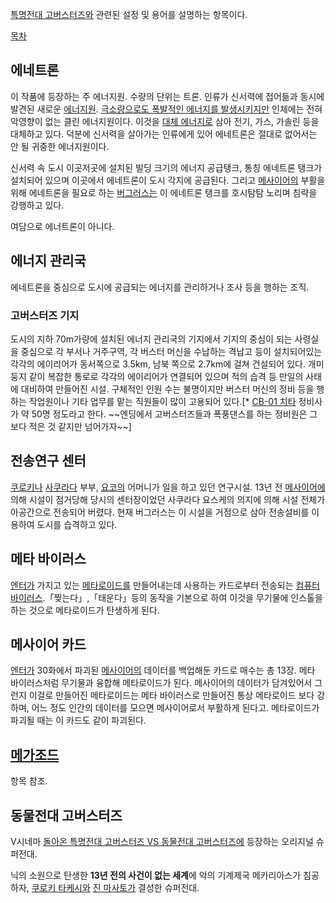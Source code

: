 [[특명전대 고버스터즈]]와 관련된 설정 및 용어를 설명하는 항목이다.

[[목차]]
== 에네트론 ==
이 작품에 등장하는 주 에너지원. 수량의 단위는 트론. 인류가 신서력에 접어듦과 동시에 발견된 새로운 [[에너지]]원. [[시즈마 드라이브|극소량으로도 폭발적인 에너지를 발생시키지만]] 인체에는 전혀 악영향이 없는 클린 에너지원이다. 이것을 [[대체 에너지]]로 삼아 전기, 가스, 가솔린 등을 대체하고 있다. 덕분에 신서력을 살아가는 인류에게 있어 에네트론은 절대로 없어서는 안 될 귀중한 에너지원이다.

신서력 속 도시 이곳저곳에 설치된 빌딩 크기의 에너지 공급탱크, 통칭 에네트론 탱크가 설치되어 있으며 이곳에서 에네트론이 도시 각지에 공급된다. 그리고 [[메사이어(특명전대 고버스터즈)|메사이어]]의 부활을 위해 에네트론을 필요로 하는 [[버그러스]]는 이 에네트론 탱크를 호시탐탐 노리며 침략을 강행하고 있다.

여담으로 에너트론이 아니다.

== 에너지 관리국 ==
에네트론을 중심으로 도시에 공급되는 에너지를 관리하거나 조사 등을 행하는 조직.

=== 고버스터즈 기지 ===
도시의 지하 70m가량에 설치된 에너지 관리국의 기지에서 기지의 중심이 되는 사령실을 중심으로 각 부서나 거주구역, 각 버스터 머신을 수납하는 격납고 등이 설치되어있는 각각의 에이리어가 동서쪽으로 3.5km, 남북 쪽으로 2.7km에 걸쳐 건설되어 있다. 개미 둥지 같이 복잡한 통로로 각각의 에이리어가 연결되어 있으며 적의 습격 등 만일의 사태에 대비하여 만들어진 시설. 구체적인 인원 수는 불명이지만 버스터 머신의 정비 등을 행하는 작업원이나 기타 업무를 맡는 직원들이 많이 고용되어 있다.[* [[CB-01 치타]] 정비사가 약 50명 정도라고 한다. ~~엔딩에서 고버스터즈들과 폭풍댄스를 하는 정비원은 그 보다 적은 것 같지만 넘어가자~~]

== 전송연구 센터 ==
[[쿠로키 타케시|쿠로키]]나 [[사쿠라다 히로무|사쿠라다]] 부부, [[우사미 요코|요코]]의 어머니가 일을 하고 있던 연구시설. 13년 전 [[메사이어(특명전대 고버스터즈)|메사이어]]에 의해 시설이 점거당해 당시의 센터장이었던 사쿠라다 요스케의 의지에 의해 시설 전체가 아공간으로 전송되어 버렸다. 현재 버그러스는 이 시설을 거점으로 삼아 전송설비를 이용하여 도시를 습격하고 있다.

== 메타 바이러스 ==
[[엔터(특명전대 고버스터즈)|엔터]]가 가지고 있는 [[메타로이드]]를 만들어내는데 사용하는 카드로부터 전송되는 [[바이러스#s-2|컴퓨터 바이러스]].「찢는다」,「태운다」등의 동작을 기본으로 하여 이것을 무기물에 인스톨을 하는 것으로 메타로이드가 탄생하게 된다. 

== 메사이어 카드 ==
[[엔터(특명전대 고버스터즈)|엔터]]가 30화에서 파괴된 [[메사이어(특명전대 고버스터즈)|메사이어]]의 데이터를 백업해둔 카드로 매수는 총 13장. 메타 바이러스처럼 무기물과 융합해 메타로이드가 된다. 메사이어의 데이터가 담겨있어서 그런지 이걸로 만들어진 메타로이드는 메타 바이러스로 만들어진 통상 메타로이드 보다 강하며, 어느 정도 인간의 데이터를 모으면 메사이어로서 부활하게 된다고. 메타로이드가 파괴될 때는 이 카드도 같이 파괴된다. 

== [[메가조드#s-2|메가조드]] ==
항목 참조.

== 동물전대 고버스터즈 ==
V시네마 [[돌아온 특명전대 고버스터즈 VS 동물전대 고버스터즈]]에 등장하는 오리지널 슈퍼전대.

닉의 소원으로 탄생한 '''13년 전의 사건이 없는 세계'''에 악의 기계제국 메카리아스가 침공하자, [[쿠로키 타케시]]와 [[진 마사토]]가 결성한 슈퍼전대. 
